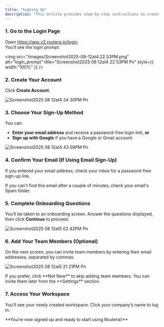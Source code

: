 ```yaml
---
title: "Signing Up"
description: "This article provides step-by-step instructions to create an account with Routera."
---
```


### 1. Go to the Login Page

Open https://app.v2.routera.io/login. \
You’ll see the login prompt:

<img
  src="/images/Screenshot2025-08-12at4.22.53PM.png"
  alt="login_prompt"
  title="Screenshot2025 08 12at4 22 53PM Pn"
  style={{ width:"100%" }}
/>

### 2. Create Your Account

Click **Create Account**.

![Screenshot2025 08 12at4 34 30PM Pn](/images/Screenshot2025-08-12at4.34.30PM.png)

### 3. Choose Your Sign-Up Method

You can:

- **Enter your email address** and receive a password-free login link, **or**
- **Sign up with Google** if you have a Google or Gmail account.

![Screenshot2025 08 12at4 43 09PM Pn](/images/Screenshot2025-08-12at4.43.09PM.png)

### 4. Confirm Your Email (If Using Email Sign-Up)

If you entered your email address, check your inbox for a password-free sign-up link.

<Tip>
  If you can't find this email after a couple of minutes, check your email's Spam folder.
</Tip>

### 5. Complete Onboarding Questions

You’ll be taken to an onboarding screen. Answer the questions displayed, then click **Continue** to proceed.

![Screenshot2025 08 12at5 02 42PM Pn](/images/Screenshot2025-08-12at5.02.42PM.png)

### 6. Add Your Team Members (Optional)

On the next screen, you can invite team members by entering their email addresses, separated by commas.

![Screenshot2025 08 12at5 21 21PM Pn](/images/Screenshot2025-08-12at5.21.21PM.png)

<Tip>
  If you prefer, click **Not Now** to skip adding team members. You can invite them later from the **Settings** <Icon icon="gear" /> section.
</Tip>

### 7. Access Your Workspace

You’ll see your newly created workspace. Click your company’s name to log in.

<Check>
  **You’re now signed up and ready to start using Routera\!**
</Check>